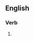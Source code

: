 ==English==

===Verb===
{{head|en|present participle}}

# {{present participle of|magnify|lang=en|nocat=1}}